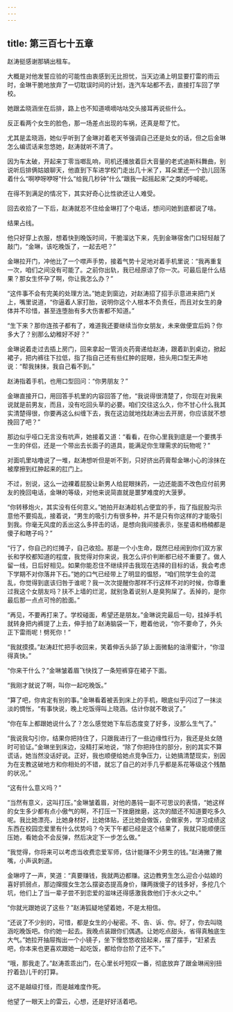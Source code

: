 ```yaml
---
---
---
```

title: 第三百七十五章
---




赵涛挺感谢那辆出租车。

大概是对他发誓应验的可能性由衷感到无比担忧，当天边涌上明显要打雷的雨云时，金琳干脆地放弃了一切耽误时间的计划，连汽车站都不去，直接打车回了学校。

她跟孟晓涵坐在后排，路上也不知道嘀嘀咕咕交头接耳再说些什么。

反正看两个女生的脸色，那一场差点出现的车祸，还真是帮了忙。

尤其是孟晓涵，她似乎听到了金琳对着老天爷强调自己还是处女的话，但之后金琳怎么编谎话来忽悠她，赵涛就听不清了。

因为车太破，开起来丁零当啷乱响，司机还播放着巨大音量的老式迪斯科舞曲，别说听后排俩姑娘聊天，他直到下车进学校门走出几十米了，耳朵里还一个劲儿回荡着什么“啊咿呀咿呀”什么“给我几秒钟”什么“跟我一起摇起来”之类的呼喊呢。

在得不到满足的情况下，其实好奇心比性欲还让人难受。

回去收拾了一下后，赵涛就忍不住给金琳打了个电话，想问问她到底都说了啥。

结果占线。

他只好穿上衣服，想着快到晚饭时间，干脆溜达下来，先到金琳宿舍门口轻轻敲了敲门，“金琳，该吃晚饭了，一起去吧？”

金琳拉开门，冲他比了一个噤声手势，接着气势十足地对着手机里说：“我再重复一次，咱们之间没有可能了。之前你出轨，我已经原谅了你一次。可最后是什么结果？那女生怀孕了啊，你让我怎么办？”

“这件事不会有完美的处理方法。”她走到窗边，对赵涛招了招手示意进来把门关上，嘴里说道，“你逼着人家打胎，说明你这个人根本不负责任，而且对女生的身体并不珍惜，甚至连堕胎有多大伤害都不知道。”

“生下来？那你连孩子都有了，难道我还要继续当你女朋友，未来做便宜后妈？你多大了？别那么幼稚好不好？”

金琳说着走过去插上房门，回来拿起一管消炎药膏递给赵涛，跟着趴到桌边，掀起裙子，把内裤往下拉低，指了指自己还有些红肿的屁眼，扭头用口型无声地说：“帮我抹抹，我自己看不到。”

赵涛指着手机，也用口型回问：“你男朋友？”

金琳直接开口，用回答手机里的内容回答了他，“我说得很清楚了，你现在对我来说就是前男友，而且，没有吃回头草的必要。咱们交往这么久，你不甘心什么我其实清楚得很，你要再这么纠缠下去，我在这边就地找赵涛出去开房，你应该就不想挽回了吧？”

那边似乎哑口无言没有吭声，她接着又道：“看看，在你心里我到底是一个要携手一生的伴侣，还是一个带出去长面子的道具，能满足你生理需求的玩物呢？”

对面叽里咕噜说了一堆，赵涛想听但是听不到，只好挤出药膏帮金琳小心的涂抹在被摩擦到红肿起来的肛门上。

不过，别说，这么一边裸着屁股让新男人给屁眼抹药，一边还能面不改色应付前男友的挽回电话，金琳的等级，对他来说简直就是噩梦难度的大菠萝。

“你转移炮火，其实没有任何意义。”她拍开赵涛趁机占便宜的手，指了指屁股沟示意他不要捣乱，接着说，“男生的吸引力有很多种，并不是只有你这样的才能吸引到我。你毫无风度的丢出这么多抨击的话，是想向我间接表示，张星语和杨楠都是傻子和瞎子吗？”

“行了，你自己的烂摊子，自己收拾。那是一个小生命，既然已经闹到你们双方家长和学校都知道的程度，我觉得对你来说，我怎么评价判断都已经不重要了。做人留一线，日后好相见。如果你能忍住不继续抨击我现在选择的目标的话，我会考虑下学期不对你落井下石。”她的口气已经带上了明显的愠怒，“咱们院学生会的混乱，你觉得到底该归咎于谁呢？我一次次提醒你那样不行这样不对的时候，你尊重过我这个女朋友吗？扶不上墙的烂泥，就别急着说别人是臭狗屎了。丢掉的，是你最后那一点点可怜的脸面。”

“再见，不要再打来了。学校碰面，希望还是朋友。”金琳说完最后一句，挂掉手机就转身把内裤提了上去，伸手拍了赵涛脑袋一下，瞪着他说，“你不要命了，外头正下雷雨呢！劈死你！”

“我就摸摸。”赵涛赶忙把手收回来，笑着伸舌头舔了舔上面微黏的油滑蜜汁，“你湿得真快。”

“你来干什么？”金琳皱着眉飞快找了一条短裤穿在裙子下面。

“我刚才就说了啊，叫你一起吃晚饭。”

“算了吧，你肯定有别的事。”金琳看着被丢到床上的手机，眼底似乎闪过了一抹淡淡的惆怅，“有事快说，晚上吃饭得叫上晓涵。估计你就不敢说了。”

“你在车上都跟她说什么了？怎么感觉她下车后态度变了好多，没那么生气了。”

“我说我勾引你，结果你把持住了，只跟我进行了一些边缘性行为，我还是处女随时可验证。”金琳坐到床边，没精打采地说，“除了你把持住的部分，别的其实不算谎话，她当然没话好说。正好，我也顺便给她点竞争压力，让她搞清楚现实，别因为在支教这破地方和你相处的不错，就忘了自己的对手几乎都是系花等级这个残酷的状况。”

“这有什么意义吗？”

“当然有意义，这叫打压。”金琳皱着眉，对他的愚钝一副不可思议的表情，“她这样的女生多少都有点小傲气的啊，不打压一下挫磨挫磨，这次的醋还不知道要吃多久呢。我比她漂亮，比她身材好，比她体贴，还比她会做饭，会做家务，学习成绩这东西在校园恋爱里有什么优势吗？今天下午都已经是这个结果了，我就只能顺便压压她，看她会不会反弹，然后决定下一步怎么做。”

“我觉得，你将来可以考虑当收费恋爱军师，估计能赚不少男生的钱。”赵涛撇了撇嘴，小声讽刺道。

金琳哼了一声，笑道：“真要赚钱，我就两边都赚。这边教男生怎么迎合小姑娘的喜好抓弱点，那边撺掇女生怎么摆姿态提高身价，赚两拨傻子的钱多好，多挖几个坑，他们上了当一辈子尝不到恋爱的滋味还得感激我救他们于水火之中。”

“你就光跟她说了这些？”赵涛狐疑地望着她，不是太相信。

“还说了不少别的，可惜，都是女生的小秘密。不、告、诉、你。好了，你去叫晓涵吃晚饭吧。你约她一起去。我晚点装跟你们偶遇。让她吃点甜头，省得真触底生大气。”她拉开抽屉掏出一个小镜子，坐下慢悠悠收拾起来，摆了摆手，“赶紧去吧，你本来也更喜欢跟她一起吃饭，都给你台阶了还不下。”

“哦，那我走了。”赵涛乖乖出门，在心里长吁短叹一番，彻底放弃了跟金琳闹别扭拧着劲儿干的打算。

这不是越级打怪，而是越难度作死。

他望了一眼天上的雷云，心想，还是好好活着吧。